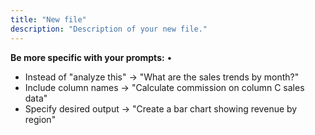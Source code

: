 ```yaml
---
title: "New file"
description: "Description of your new file."
---
```


**Be more specific with your prompts:** •

- Instead of "analyze this" → "What are the sales trends by month?"
- Include column names → "Calculate commission on column C sales data"
- Specify desired output → "Create a bar chart showing revenue by region"